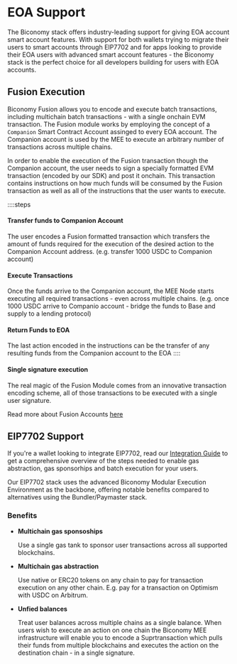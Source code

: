 


# EOA Support 
The Biconomy stack offers industry-leading support for giving EOA account smart account features. With support for 
both wallets trying to migrate their users to smart accounts through EIP7702 and for apps looking to provide their 
EOA users with advanced smart account features - the Biconomy stack is the perfect choice for all developers building
for users with EOA accounts.

## Fusion Execution

Biconomy Fusion allows you to encode and execute batch transactions, including multichain batch transactions - with a single
onchain EVM transaction. The Fusion module works by employing the concept of a `Companion` Smart Contract Account assinged 
to every EOA account. The Companion account is used by the MEE to execute an arbitrary number of transactions across
multiple chains. 

In order to enable the execution of the Fusion transaction though the Companion account, the user needs to sign a specially
formatted EVM transaction (encoded by our SDK) and post it onchain. This transaction contains instructions on how much
funds will be consumed by the Fusion transaction as well as all of the instructions that the user wants to execute.


::::steps
#### Transfer funds to Companion Account
The user encodes a Fusion formatted transaction which transfers the amount of funds required for the execution of the 
desired action to the Companion Account address. (e.g. transfer 1000 USDC to Companion account)

#### Execute Transactions
Once the funds arrive to the Companion account, the MEE Node starts executing all required transactions - even across 
multiple chains. (e.g. once 1000 USDC arrive to Companio account - bridge the funds to Base and supply to a lending protocol)

#### Return Funds to EOA
The last action encoded in the instructions can be the transfer of any resulting funds from the Companion account to the 
EOA
::::


#### Single signature execution 

The real magic of the Fusion Module comes from an innovative transaction encoding scheme, all of those transactions to be
executed with a single user signature. 

Read more about Fusion Accounts [here](https://ethresear.ch/t/fusion-module-7702-alternative-with-no-protocol-changes/20949)


## EIP7702 Support
If you're a wallet looking to integrate EIP7702, read our [Integration Guide](/eip7702/wallet-guide) to get a comprehensive
overview of the steps needed to enable gas abstraction, gas sponsorhips and batch execution for your users.

Our EIP7702 stack uses the advanced Biconomy Modular Execution Environment as the backbone, offering notable benefits 
compared to alternatives using the Bundler/Paymaster stack. 

### Benefits 

- **Multichain gas sponsoships**

  Use a single gas tank to sponsor user transactions across all supported blockchains.

- **Multichain gas abstraction**

  Use native or ERC20 tokens on any chain to pay for transaction execution on any other chain. E.g. pay for 
  a transaction on Optimism with USDC on Arbitrum.

- **Unfied balances**

  Treat user balances across multiple chains as a single balance. When users wish to execute an action on one chain
  the Biconomy MEE infrastructure will enable you to encode a Suprtransaction which pulls their funds from multiple
  blockchains and executes the action on the destination chain - in a single signature. 